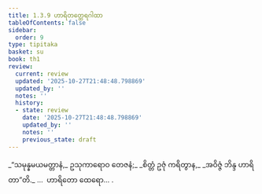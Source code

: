 ```yaml
---
title: 1.3.9 ဟာရိတတ္ထေရဂါထာ
tableOfContents: false
sidebar:
  order: 9
type: tipitaka
basket: su
book: th1
review:
  current: review
  updated: '2025-10-27T21:48:48.798869'
  updated_by: ''
  notes: ''
  history:
  - state: review
    date: '2025-10-27T21:48:48.798869'
    updated_by: ''
    notes: ''
    previous_state: draft
---
```



<ReviewStatus review={frontmatter.review} showDetails={true} />

<HypothesisAnnotation frontmatter={frontmatter} />

<DynamicBreadcrumb />

<Division number="29" book="th1" e="ch" v="19" p="226">

<Paragraph number="66" type="verses" book="th1">
_“သမုန္နမယမတ္တာနံ,_  
ဥသုကာရောဝ တေဇနံ;_  
_စိတ္တံ ဥဇုံ ကရိတွာန,_  
_အဝိဇ္ဇံ ဘိန္ဒ ဟာရိတာ”တိ._  


</Paragraph>
</Division>

<Paragraph number="67" type="center" book="th1">
…  ဟာရိတော ထေရော… .
</Paragraph>